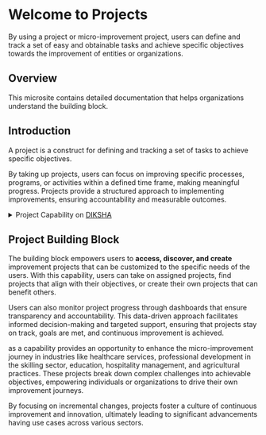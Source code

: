 
# Welcome to Projects

By using a project or micro-improvement project, users can define and track a set of easy and obtainable tasks and achieve specific objectives towards the improvement of entities or organizations.

## Overview

This microsite contains detailed documentation that helps organizations understand the <ProductName /> building block.

## Introduction

A project is a construct for defining and tracking a set of tasks to achieve specific objectives. 

By taking up projects, users can focus on improving specific processes, programs, or activities within a defined time frame, making meaningful progress. Projects provide a structured approach to implementing improvements, ensuring accountability and measurable outcomes.

<details>
<summary>Project Capability on <a href="https://diksha.gov.in/index.html">DIKSHA</a></summary>

An improvement project is a construct that help Leaders (such as HT,HM, CRPs, DEOs, and DIET officials) and teachers to do the following actions:

* Define and track a set of tasks to achieve specific objectives.

* Take up projects for a particular time to improve any process, program, or activity.

* Earn certificates by successfully completing the projects.

Targeted initiatives can address specific challenges and drive improvements across various levels of the education system. Here are some examples:

* A school leader might conduct a project on Parent-Teacher Meetings to involve parents more actively in their child's learning.

* Teachers could take on projects using Teaching Learning Materials (TLM) to improve student engagement and outcomes in the classroom.

* Cluster or district officials might focus on school enrollment projects to bring out-of-school children into schools within their jurisdiction.

* Additionally, teachers could work on projects involving innovative pedagogy to share best practices among their peers.

**Accessibility of Projects**

Link: Projects can be discovered using a link. Project managers can share the links with all the users. Users can click on the link to access the project.

QR Code: Program managers can create a project QR code and share it with all the users. Users can easily scan the QR code and get access to the project.

App Navigation: Targeted users can also view projects using the <b>Programs</b> and <b>Project</b> tile on the app.
</details>

## Project Building Block

The <ProductName /> building block empowers users to **access, discover, and create** improvement projects that can be customized to the specific needs of the users. With this capability, users can take on assigned projects, find projects that align with their objectives, or create their own projects that can benefit others. 

Users can also monitor project progress through dashboards that ensure transparency and accountability. This data-driven approach facilitates informed decision-making and targeted support, ensuring that projects stay on track, goals are met, and continuous improvement is achieved.

<ProductName /> as a capability provides an opportunity to enhance the micro-improvement journey in industries like healthcare services, professional development in the skilling sector, education, hospitality management, and agricultural practices. These projects break down complex challenges into achievable objectives, empowering individuals or organizations to drive their own improvement journeys. 

>

By focusing on incremental changes, projects foster a culture of continuous improvement and innovation, ultimately leading to significant advancements having use cases across various sectors. 
